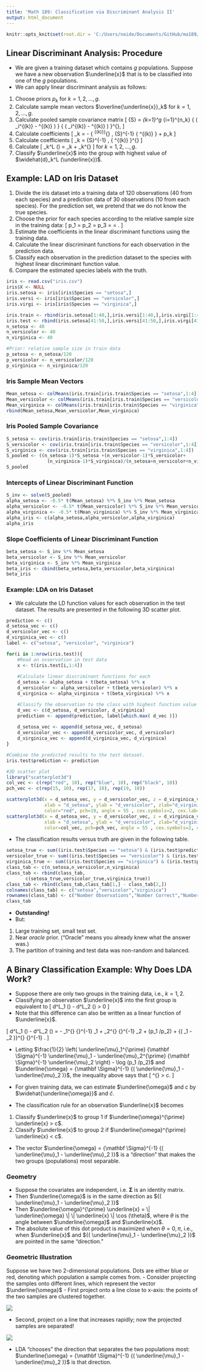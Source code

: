 ```yaml
---
title: 'Math 189: Classification via Discriminant Analysis II'
output: html_document
---
```


```r
knitr::opts_knit$set(root.dir = 'C:/Users/neide/Documents/GitHub/ma189/Data')
```

## Linear Discriminant Analysis: Procedure

- We are given a training dataset which contains $g$ populations. Suppose we have a new
observation $\underline{x}$ that is to be classified into one of the $g$ populations.
- We can apply linear discriminant analysis as follows:

1. Choose priors $p_k$ for $k=1,2,\ldots, g$.
2. Calculate sample mean vectors $\overline{\underline{x}}_k$ for $k=1,2,\ldots, g$.
3. Calculate pooled sample covariance matrix
\[
 {\mathbf S}  =  \frac{1}{N-g} \sum_{k=1}^g \sum_{i=1}^{n_k} 
 {   \left( \underline{x}_i^{(k)} - 
\overline{\underline{x}}^{(k)} \right)   } 
{  \left( \underline{x}_i^{(k)} - \overline{\underline{x}}^{(k)} \right)  }^{\prime},
\]
4. Calculate coefficients
\[
  \widehat{\alpha}_k  =  - \frac{1}{2}  {  \overline{\underline{x}}^{(k)}}^{\prime} \,
   {\mathbf S}^{-1} { \overline{\underline{x}}^{(k)} } + \log p_k
\]
5. Calculate coefficients
\[
  \widehat{\underline{\beta}}_k  =    {\mathbf S}^{-1} \, 
   {  \overline{\underline{x}}^{(k)} }^{\prime}
\]
6. Calculate
\[
 \widehat{d}_k^L (\underline{x})  = \widehat{\alpha}_k + \widehat{\underline{\beta}}_k^{\prime} \underline{x}
\]
for $k=1,2,\ldots, g$.
7. Classify $\underline{x}$ into the group with highest value of $\widehat{d}_k^L (\underline{x})$.

## Example: LAD on Iris Dataset

1. Divide the iris dataset into a training data of 120 observations (40 from each species) and a prediction data of 30 observations (10 from each species). For the prediction set, we pretend that we do not know the true species.
2. Choose the prior for each species according to the relative sample size in the training data:
\[
 p_1 = p_2 = p_3 = \frac{40}{120} = \frac{1}{3}.
\]
3. Estimate the coefficients in the linear discriminant functions using the training data.
4. Calculate the linear discriminant functions for each observation in the prediction data.
5. Classify each observation in the prediction dataset to the species with highest linear discriminant function value.
6. Compare the estimated species labels with the truth.

```r
iris <- read.csv("iris.csv")
iris$X <- NULL
iris.setosa <- iris[iris$Species == "setosa",]
iris.versi <- iris[iris$Species == "versicolor",]
iris.virgi <- iris[iris$Species == "virginica",]

iris.train <- rbind(iris.setosa[1:40,],iris.versi[1:40,],iris.virgi[1:40,])
iris.test <- rbind(iris.setosa[41:50,],iris.versi[41:50,],iris.virgi[41:50,])
n_setosa <- 40
n_versicolor <- 40
n_virginica <- 40

#Prior: relative sample size in train data
p_setosa <- n_setosa/120
p_versicolor <- n_versicolor/120
p_virginica <- n_virginica/120
```

### Iris Sample Mean Vectors

```r
Mean_setosa <- colMeans(iris.train[iris.train$Species == "setosa",1:4])
Mean_versicolor <- colMeans(iris.train[iris.train$Species == "versicolor",1:4])
Mean_virginica <- colMeans(iris.train[iris.train$Species == "virginica",1:4])
rbind(Mean_setosa,Mean_versicolor,Mean_virginica)
```

### Iris Pooled Sample Covariance

```r
S_setosa <- cov(iris.train[iris.train$Species == "setosa",1:4])
S_versicolor <- cov(iris.train[iris.train$Species == "versicolor",1:4])
S_virginica <- cov(iris.train[iris.train$Species == "virginica",1:4])
S_pooled <- ((n_setosa-1)*S_setosa +(n_versicolor-1)*S_versicolor+
               (n_virginica-1)*S_virginica)/(n_setosa+n_versicolor+n_virginica-3)
S_pooled
```

### Intercepts of Linear Discriminant Function 
 
```r
S_inv <- solve(S_pooled)
alpha_setosa <- -0.5* t(Mean_setosa) %*% S_inv %*% Mean_setosa
alpha_versicolor <- -0.5* t(Mean_versicolor) %*% S_inv %*% Mean_versicolor
alpha_virginica <- -0.5* t(Mean_virginica) %*% S_inv %*% Mean_virginica
alpha_iris <- c(alpha_setosa,alpha_versicolor,alpha_virginica)
alpha_iris
```

### Slope Coefficients of Linear Discriminant Function 

```r
beta_setosa <- S_inv %*% Mean_setosa
beta_versicolor <- S_inv %*% Mean_versicolor
beta_virginica <- S_inv %*% Mean_virginica
beta_iris <- cbind(beta_setosa,beta_versicolor,beta_virginica)
beta_iris
```

### Example: LDA on Iris Dataset 

- We calculate the LD function values for each observation in the test dataset. The results are presented in the following 3D scatter plot.

```r
prediction <- c()
d_setosa_vec <- c()
d_versicolor_vec <- c()
d_virginica_vec <- c()
label <- c("setosa", "versicolor", "virginica")

for(i in 1:nrow(iris.test)){
    #Read an ovservation in test data
    x <- t(iris.test[i,1:4])
    
    #Calculate linear discriminant functions for each 
    d_setosa <- alpha_setosa + t(beta_setosa) %*% x
    d_versicolor <- alpha_versicolor + t(beta_versicolor) %*% x
    d_virginica <- alpha_virginica + t(beta_virginica) %*% x

    #Classify the observation to the class with highest function value
    d_vec <- c(d_setosa, d_versicolor, d_virginica)
    prediction <- append(prediction, label[which.max( d_vec )])
    
    d_setosa_vec <- append(d_setosa_vec, d_setosa)
    d_versicolor_vec <- append(d_versicolor_vec, d_versicolor)
    d_virginica_vec <- append(d_virginica_vec, d_virginica)
}

#Combine the predicted results to the test dataset.
iris.test$prediction <- prediction

#3D scatter plot
library("scatterplot3d")
col_vec <- c(rep("red", 10), rep("blue", 10), rep("black", 10))
pch_vec <- c(rep(15, 10), rep(17, 10), rep(19, 10))

scatterplot3d(x = d_setosa_vec, y = d_versicolor_vec, z = d_virginica_vec,
              xlab = "d_setosa", ylab = "d_versicolor",	zlab="d_virginica", 
              color="red", pch=19, angle = 55 , cex.symbols=2, cex.lab=2)
scatterplot3d(x = d_setosa_vec, y = d_versicolor_vec, z = d_virginica_vec,
              xlab = "d_setosa", ylab = "d_versicolor",	zlab="d_virginica", 
              color=col_vec, pch=pch_vec, angle = 55 , cex.symbols=2, cex.lab=2)
```



- The classification results versus truth are given in the following table.

```r
setosa_true <- sum((iris.test$Species == "setosa") & (iris.test$prediction == "setosa"))
versicolor_true <- sum((iris.test$Species == "versicolor") & (iris.test$prediction == "versicolor"))
virginica_true <- sum((iris.test$Species == "virginica") & (iris.test$prediction == "virginica"))
class_tab <- c(n_setosa,n_versicolor,n_virginica)
class_tab <- rbind(class_tab,
       c(setosa_true,versicolor_true,virginica_true))
class_tab <- rbind(class_tab,class_tab[1,] - class_tab[2,])
colnames(class_tab) <- c("setosa","versicolor","virginica")
rownames(class_tab) <- c("Number Observations","Number Correct","Number Wrong")
class_tab
```

- **Outstanding!**
- But:

1. Large training set, small test set.
2. Near *oracle* prior. ("Oracle" means you already knew what the answer was.)
3. The partition of training and test data was non-random and balanced.

## A Binary Classification Example: Why Does LDA Work?

- Suppose there are only two groups in the training data, i.e., $k = 1,2$.
- Classifying an observation $\underline{x}$ into the first group is equivalent to
\[
  d^L_1 (\underline{x}) - d^L_2 (\underline{x}) > 0
\]
- Note that this difference can also be written as a linear function of $\underline{x}$.

\[
  d^L_1 (\underline{x}) - d^L_2 (\underline{x}) =
  - \frac{1}{2} \underline{\mu}_1^{\prime} {\mathbf \Sigma}^{-1} \underline{\mu}_1
 + \frac{1}{2} \underline{\mu}_2^{\prime} {\mathbf \Sigma}^{-1} \underline{\mu}_2
 + \log (p_1 /p_2) + 
  {( \underline{\mu}_1 - \underline{\mu}_2 )}^{\prime} {\mathbf \Sigma}^{-1} \underline{x}.
\]

- Letting $\frac{1}{2} \left( \underline{\mu}_1^{\prime} {\mathbf \Sigma}^{-1} \underline{\mu}_1  - \underline{\mu}_2^{\prime} {\mathbf \Sigma}^{-1} \underline{\mu}_2 \right) - \log (p_1 /p_2)$ and $\underline{\omega} = {\mathbf \Sigma}^{-1} {( \underline{\mu}_1 - \underline{\mu}_2 )}$,
 the inequality above says that
\[
 \underline{\omega}^{\prime} \underline{x} > c.
\]

- For given training data, we can estimate $\underline{\omega}$ and $c$ by $\widehat{\underline{\omega}}$ and $\widehat{c}$.
- The classification rule for an observation $\underline{x}$ becomes

1. Classify $\underline{x}$ to group 1 if $\underline{\omega}^{\prime} \underline{x} > c$.
2. Classify $\underline{x}$ to group 2 if $\underline{\omega}^{\prime} \underline{x} < c$.

- The vector $\underline{\omega} = {\mathbf \Sigma}^{-1} {( \underline{\mu}_1 - \underline{\mu}_2 )}$ is a "direction” that makes the two groups (populations) most separable.

### Geometry

- Suppose the covariates are independent, i.e. ${\mathbf \Sigma}$ is an identity matrix.
- Then $\underline{\omega}$ is in the same direction as ${( \underline{\mu}_1 - \underline{\mu}_2 )}$
- Then $\underline{\omega}^{\prime} \underline{x} = \| \underline{\omega} \| \| \underline{x} \| \cos (\theta)$, where $\theta$ is the angle between $\underline{\omega}$ and $\underline{x}$.
- The absolute value of this dot product is maximized when $\theta = 0, \pi$, i.e., when $\underline{x}$ and ${( \underline{\mu}_1 - \underline{\mu}_2 )}$ are pointed in the same "direction.”

### Geometric Illustration

Suppose we have two 2-dimensional populations. Dots are either blue or red, denoting which population a sample comes from.
- Consider projecting the samples onto different lines, which represent the vector $\underline{\omega}$
- First project onto a line close to x-axis: the points of the two samples are clustered together.


![](images/LDA_2d_1.png)

- Second, project on a line that increases rapidly; now the projected samples are separated!

![](images/LDA_2d_2.png)

- LDA "chooses" the direction that separates the two populations most: $\underline{\omega} = {\mathbf \Sigma}^{-1} {( \underline{\mu}_1 - \underline{\mu}_2 )}$ is that direction.
